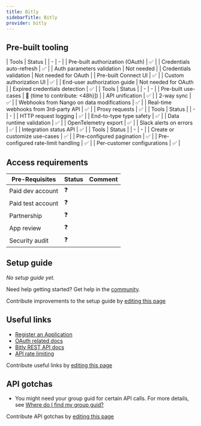 ```yaml
---
title: Bitly
sidebarTitle: Bitly
provider: bitly
---
```




<Overview />

## Pre-built tooling

<AccordionGroup>
<Accordion title="✅ Authorization">
| Tools | Status |
| - | - |
| Pre-built authorization (OAuth) | ✅ |
| Credentials auto-refresh | ✅ |
| Auth parameters validation | Not needed |
| Credentials validation | Not needed for OAuth |
| Pre-built Connect UI | ✅ |
| Custom authorization UI | ✅ |
| End-user authorization guide | Not needed for OAuth |
| Expired credentials detection | ✅ |
</Accordion>
<Accordion title="✅ Read & write data">
| Tools | Status |
| - | - |
| Pre-built use-cases | 🚫 (time to contribute: &lt;48h)]) |
| API unification | ✅ |
| 2-way sync | ✅ |
| Webhooks from Nango on data modifications | ✅ |
| Real-time webhooks from 3rd-party API | ✅ |
| Proxy requests | ✅ |
</Accordion>
<Accordion title="✅ Observability & data quality">
| Tools | Status |
| - | - |
| HTTP request logging | ✅ |
| End-to-type type safety | ✅ |
| Data runtime validation | ✅ |
| OpenTelemetry export | ✅ |
| Slack alerts on errors | ✅ |
| Integration status API | ✅ |
</Accordion>
<Accordion title="✅ Customization">
| Tools | Status |
| - | - |
| Create or customize use-cases | ✅ |
| Pre-configured pagination | ✅ |
| Pre-configured rate-limit handling | ✅ |
| Per-customer configurations | ✅ |
</Accordion>
</AccordionGroup>

<PreBuiltUseCases />

## Access requirements
| Pre-Requisites | Status | Comment|
| - | - | - |
| Paid dev account | ❓ |  |
| Paid test account | ❓ |  |
| Partnership | ❓ | |
| App review | ❓ |  |
| Security audit | ❓ | |


## Setup guide

_No setup guide yet._

<Tip>Need help getting started? Get help in the [community](https://nango.dev/slack).</Tip>

<Note>Contribute improvements to the setup guide by [editing this page](https://github.com/nangohq/nango/tree/master/docs-v2/integrations/all/bitly.mdx)</Note>


## Useful links

-   [Register an Application](https://app.bitly.com/settings/api/oauth)
-   [OAuth related docs](https://dev.bitly.com/docs/getting-started/authentication/)
-   [Bitly REST API docs](https://dev.bitly.com/api-reference)
-   [API rate limiting](https://dev.bitly.com/docs/getting-started/rate-limits/)

<Note>Contribute useful links by [editing this page](https://github.com/nangohq/nango/tree/master/docs-v2/integrations/all/bitly.mdx)</Note>

## API gotchas

-   You might need your group guid for certain API calls. For more details, see [Where do I find my group guid?](https://support.bitly.com/hc/en-us/articles/20958193228045-Where-do-I-find-my-group-guid)

<Note>Contribute API gotchas by [editing this page](https://github.com/nangohq/nango/tree/master/docs-v2/integrations/all/bitly.mdx)</Note>
